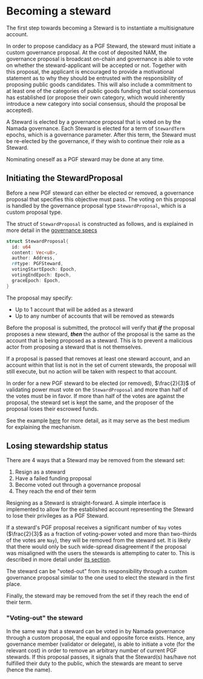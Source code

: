 
# Becoming a steward
The first step towards becoming a Steward is to instantiate a multisignature account.

In order to propose candidacy as a PGF Steward, the steward must initiate a custom governance proposal. At the cost 
of deposited NAM, the governance proposal is broadcast on-chain and governance is able to vote on whether the steward-applicant will be accepted or not. Together with this proposal, the applicant is encouraged to provide a motivational statement as to why they should be entrusted with the responsibility of proposing public goods candidates. This will also include a commitment to at least one of the categories of public goods funding that social consensus has established (or propose their own category, which would inherently introduce a new category into social consensus, should the proposal be accepted).

A Steward is elected by a governance proposal that is voted on by the Namada governance. Each Steward is elected for a term of `StewardTerm` epochs, which is a governance parameter. After this term, the Steward must be re-elected by the governance, if they wish to continue their role as a Steward.

Nominating oneself as a PGF steward may be done at any time.


## Initiating the StewardProposal

Before a new PGF steward can either be elected or removed, a governance proposal that specifies this objective must pass. The voting on this proposal is handled by the governance proposal type `StewardProposal`, which is a custom proposal type.


The struct of `StewardProposal` is constructed as follows, and is explained in more detail in the [governance specs](../../governance.mdx)

```rust
struct StewardProposal{
  id: u64
  content: Vec<u8>,
  author: Address,
  r#type: PGFSteward,
  votingStartEpoch: Epoch,
  votingEndEpoch: Epoch,
  graceEpoch: Epoch,
}
```

The proposal may specify:
  - Up to 1 account that will be added as a steward
  - Up to any number of accounts that will be removed as stewards

Before the proposal is submitted, the protocol will verify that ***if*** the proposal proposes a new steward, ***then*** the author of the proposal is the same as the account that is being proposed as a steward. This is to prevent a malicious actor from proposing a steward that is not themselves.

If a proposal is passed that removes at least one steward account, and an account within that list is not in the set of current stewards, the proposal will still execute, but no action will be taken with respect to that account.

In order for a new PGF steward to be elected (or removed), $\frac{2}{3}$ of validating power must vote on the `StewardProposal` and more than half of the votes must be in favor. If more than half of the votes are against the proposal, the steward set is kept the same, and the proposer of the proposal loses their escrowed funds.

See the example [here](./stewards.mdx#becoming-a-steward) for more detail, as it may serve as the best medium for explaining the mechanism.

## Losing stewardship status

There are 4 ways that a Steward may be removed from the steward set:

1. Resign as a steward
2. Have a failed funding proposal
3. Become voted out through a governance proposal
4. They reach the end of their term

Resigning as a Steward is straight-forward. A simple interface is implemented to allow for the established account 
representing the Steward to lose their privileges as a PGF Steward.

If a steward's PGF proposal receives a significant number of `Nay` votes ($\frac{2}{3}$ as a fraction of voting-power 
voted and more than two-thirds of the votes are `Nay`), they will be removed from the steward set. 
It is likely that there would only be such wide-spread disagreement if the proposal was misaligned with the users the stewards is attempting to cater to. This is described in more detail under [its section](#proposing-funding).

The steward can be "voted-out" from its responsibility through a custom governance proposal similar to the one
used to elect the steward in the first place.

Finally, the steward may be removed from the set if they reach the end of their term.

### "Voting-out" the steward

In the same way that a steward can be voted in by Namada governance through a custom proposal, the equal and opposite force exists. Hence, any governance member (validator or delegate), is able to initiate a vote (for the relevant cost) in order to remove an arbitrary number of current PGF stewards. If this proposal passes, it signals that the Steward(s) has/have not fulfilled their duty to the public, which the stewards are meant to serve (hence the name).